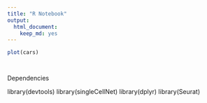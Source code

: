 ```yaml
---
title: "R Notebook"
output: 
  html_document: 
    keep_md: yes
---
```



```r
plot(cars)
```

```r

```

```r

```

Dependencies 

library(devtools)
library(singleCellNet)
library(dplyr)
library(Seurat)



